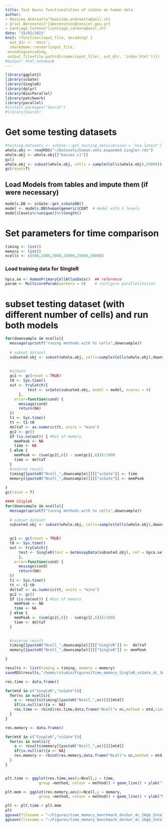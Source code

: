 ```yaml
---
title: Test basic functionalities of scGate on human data
author: 
- Massimo Andreatta^[massimo.andreatta@unil.ch]
- Ariel Berenstein^[aberenstein@conicet.gov.ar]
- Santiago Carmona^[santiago.carmona@unil.ch]
date: "15/02/2021"
knit: (function(input_file, encoding) {
  out_dir <- 'docs';
  rmarkdown::render(input_file,
 encoding=encoding,
 output_file=file.path(dirname(input_file), out_dir, 'index.html'))})
#output: html_notebook
---
```



```r
library(ggplot2)
library(scGate)
library(SingleR)
library(dplyr)
library(BiocParallel)
library(patchwork)
library(parallel)
#install.packages("Seurat")
#library(Seurat)
```



# Get some testing datasets
```r
#testing.datasets <- scGate:::get_testing_data(version = 'hsa.latest')
whole.obj <- readRDS("~/Datasets/human.sets.expanded.singler.rds")
whole.obj <- whole.obj[["bassez.c1"]]
gc()
whole.obj <- subset(whole.obj, cells = sample(Cells(whole.obj),50000))
gc(reset=T)
```

## Load Models from tables and impute them (if were necessary)
```r
models.DB <- scGate::get_scGateDB()
model <- models.DB$human$generic$CD8T  # model with 4 levels 
model$levels%>%unique()%>%length()
```

# Set parameters for time comparison
```r
timing <- list()
memory <- list()
ncells <- c(500,1000,5000,10000,25000,50000)

```

### Load training data for SIngleR
```r
hpca.se <- HumanPrimaryCellAtlasData()  ## reference
param <- MulticoreParam(workers = 4)    # configure parallelization
```



# subset testing dataset (with different number of cells)  and run both models
```r
for(downsample in ncells){
  message(sprintf("runing methods with %s cells",downsample))
  
  # subset dataset
  subseted.obj <- subset(whole.obj, cells=sample(Cells(whole.obj),downsample))
  
  
  #scGate
  gc1 <- gc(reset = TRUE)
  t0 <- Sys.time()
  out <- tryCatch({
          test <- scGate(subseted.obj, model = model, ncores = 4)
      },
    error=function(cond) {
      message(cond)
      return(NA)
  })
  t1 <- Sys.time() 
  tt <- t1-t0
  deltaT <- as.numeric(tt, units = "mins")
  gc2 <- gc()
  if (is.na(out)) { #Out of memory
    memPeak <- NA
    time <- NA
  } else {
    memPeak <- (sum(gc2[,6]) - sum(gc1[,6]))/1000
    time <- deltaT
  }
  #reserve result
  timing[[paste0("Ncell_",downsample)]][["scGate"]] <- time
  memory[[paste0("Ncell_",downsample)]][["scGate"]] <- memPeak 
  
}
gc(reset = T)
```


```r
#### SIngleR
for(downsample in ncells){
  message(sprintf("runing methods with %s cells",downsample))
  
  # subset dataset
  subseted.obj <- subset(whole.obj, cells=sample(Cells(whole.obj),downsample))
  

  gc1 <- gc(reset = TRUE)
  t0 <- Sys.time()
  out <- tryCatch({
      test <- SingleR(test = GetAssayData(subseted.obj), ref = hpca.se, labels = hpca.se$label.fine, BPPARAM=param)
      },
    error=function(cond) {
      message(cond)
      return(NA)
  })
  t1 <- Sys.time() 
  tt <- t1-t0
  deltaT <- as.numeric(tt, units = "mins")
  gc2 <- gc()
  if (is.na(out)) { #Out of memory
    memPeak <- NA
    time <- NA
  } else {
    memPeak <- (sum(gc2[,6]) - sum(gc1[,6]))/1000
    time <- deltaT
  }
  

  #reserve result
  timing[[paste0("Ncell_",downsample)]][["SingleR"]] <-  deltaT 
  memory[[paste0("Ncell_",downsample)]][["SingleR"]] <- memPeak 

}
```


```r
results <- list(timing = timing, memory = memory)
saveRDS(results,"/home/rstudio/Figures/time_memory_SingleR_scGate_4c_16gb_IntelI5.rds")
```

```r
res.time <- data.frame()

for(mtd in c("SingleR","scGate")){
  for(nc in ncells){
    a <- results$timing[[paste0("Ncell_",nc)]][[mtd]]
    if(is.null(a)){a <- NA}
    res.time <- rbind(res.time,data.frame("Ncell"= nc,method = mtd,time = a))
  }
}

res.memory <- data.frame()

for(mtd in c("SingleR","scGate")){
  for(nc in ncells){
    a <- results$memory[[paste0("Ncell_",nc)]][[mtd]]
    if(is.null(a)){a <- NA}
    res.memory <- rbind(res.memory,data.frame("Ncell"= nc,method = mtd,memory = a))
  }
}



```


```r
plt.time <- ggplot(res.time,aes(x=Ncell,y = time,
               group =method, colour = method)) + geom_line() + ylab("Time [min]")  + xlab("# cells") + geom_point() + theme_bw() + theme(axis.text.x = element_text(angle = 60,hjust=1), legend.position = "none") 

plt.mem <- ggplot(res.memory,aes(x=Ncell,y = memory,
               group =method, colour = method)) + geom_line() + ylab("Memory [Gb]")  + xlab("# cells") + geom_point() + theme_bw() + theme(axis.text.x = element_text(angle = 60,hjust=1))

plt <- plt.time + plt.mem
plt
ggsave(filename = "~/Figures/time_memory_benchmark_docker_4c_16gb_IntelI5.pdf",plot = plt,width = 10,height = 5)
ggsave(filename = "~/Figures/time_memory_benchmark_docker_4c_16gb_IntelI5.png",plot = plt,width = 10,height = 5)

```


